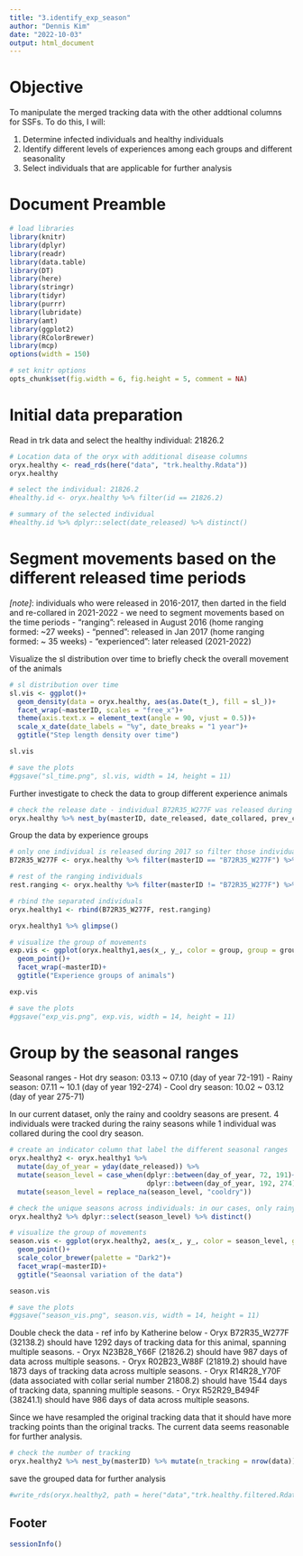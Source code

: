 ---
title: "3.identify_exp_season"
author: "Dennis Kim"
date: "2022-10-03"
output: html_document
---

# Objective 

To manipulate the merged tracking data with the other addtional columns for SSFs. To do this, I will: 

1. Determine infected individuals and healthy individuals    
2. Identify different levels of experiences among each groups and different seasonality  
3. Select individuals that are applicable for further analysis 

# Document Preamble 
```{r preamble, message=FALSE, warning=FALSE}
# load libraries
library(knitr)
library(dplyr)
library(readr)
library(data.table)
library(DT)
library(here)
library(stringr)
library(tidyr)
library(purrr)
library(lubridate)
library(amt)
library(ggplot2)
library(RColorBrewer)
library(mcp)
options(width = 150)

# set knitr options 
opts_chunk$set(fig.width = 6, fig.height = 5, comment = NA)
```

# Initial data preparation

Read in trk data and select the healthy individual: 21826.2 
```{r read in data}
# Location data of the oryx with additional disease columns 
oryx.healthy <- read_rds(here("data", "trk.healthy.Rdata"))
oryx.healthy

# select the individual: 21826.2
#healthy.id <- oryx.healthy %>% filter(id == 21826.2)

# summary of the selected individual 
#healthy.id %>% dplyr::select(date_released) %>% distinct()
```

# Segment movements based on the different released time periods 

*[note]*: individuals who were released in 2016-2017, then darted in the field and re-collared in 2021-2022 - we need to segment movements based on the time periods
- "ranging": released in August 2016 (home ranging formed: ~27 weeks)
- "penned": released in Jan 2017 (home ranging formed: ~ 35 weeks)
- "experienced": later released (2021-2022)

Visualize the sl distribution over time to briefly check the overall movement of the animals
```{r healthy mv vis}
# sl distribution over time 
sl.vis <- ggplot()+
  geom_density(data = oryx.healthy, aes(as.Date(t_), fill = sl_))+
  facet_wrap(~masterID, scales = "free_x")+
  theme(axis.text.x = element_text(angle = 90, vjust = 0.5))+
  scale_x_date(date_labels = "%y", date_breaks = "1 year")+
  ggtitle("Step length density over time")

sl.vis

# save the plots 
#ggsave("sl_time.png", sl.vis, width = 14, height = 11)
```

Further investigate to check the data to group different experience animals 
```{r grouping animals}
# check the release date - individual B72R35_W277F was released during 2017 - so it must be the "penned" group 
oryx.healthy %>% nest_by(masterID, date_released, date_collared, prev_collar_ID)
```

Group the data by experience groups
```{r experience group}
# only one individual is released during 2017 so filter those individuals and group the experience categories
B72R35_W277F <- oryx.healthy %>% filter(masterID == "B72R35_W277F") %>% mutate(group = ifelse(year < 2019, "penned", "experienced"))

# rest of the ranging individuals 
rest.ranging <- oryx.healthy %>% filter(masterID != "B72R35_W277F") %>% mutate(group = ifelse(year < 2019, "ranging", "experienced"))

# rbind the separated individuals 
oryx.healthy1 <- rbind(B72R35_W277F, rest.ranging)

oryx.healthy1 %>% glimpse()

# visualize the group of movements 
exp.vis <- ggplot(oryx.healthy1,aes(x_, y_, color = group, group = group))+
  geom_point()+
  facet_wrap(~masterID)+
  ggtitle("Experience groups of animals")

exp.vis

# save the plots 
#ggsave("exp_vis.png", exp.vis, width = 14, height = 11)
```

# Group by the seasonal ranges 

Seasonal ranges 
- Hot dry season: 03.13 ~ 07.10 (day of year 72-191)
- Rainy season: 07.11 ~ 10.1 (day of year 192-274)
- Cool dry season: 10.02 ~ 03.12 (day of year 275-71)

In our current dataset, only the rainy and cooldry seasons are present. 4 individuals were tracked during the rainy seasons while 1 individual was collared during the cool dry season. 
```{r seasonal ranges}
# create an indicator column that label the different seasonal ranges
oryx.healthy2 <- oryx.healthy1 %>% 
  mutate(day_of_year = yday(date_released)) %>% 
  mutate(season_level = case_when(dplyr::between(day_of_year, 72, 191)~'hotdry',
                                  dplyr::between(day_of_year, 192, 274)~'rainy')) %>% 
  mutate(season_level = replace_na(season_level, "cooldry"))

# check the unique seasons across individuals: in our cases, only rainy and cooldry seasons are available 
oryx.healthy2 %>% dplyr::select(season_level) %>% distinct()

# visualize the group of movements 
season.vis <- ggplot(oryx.healthy2, aes(x_, y_, color = season_level, group = season_level))+
  geom_point()+
  scale_color_brewer(palette = "Dark2")+
  facet_wrap(~masterID)+
  ggtitle("Seaonsal variation of the data")

season.vis

# save the plots 
#ggsave("season_vis.png", season.vis, width = 14, height = 11)
```

Double check the data - ref info by Katherine below
- Oryx B72R35_W277F (32138.2) should have 1292 days of tracking data for this animal, spanning multiple seasons.
- Oryx N23B28_Y66F (21826.2) should have 987 days of data across multiple seasons.
- Oryx R02B23_W88F (21819.2) should have 1873 days of tracking data across multiple seasons.
- Oryx R14R28_Y70F (data associated with collar serial number 21808.2) should have 1544 days of tracking data, spanning multiple seasons.
- Oryx R52R29_B494F (38241.1) should have 986 days of data across multiple seasons.

Since we have resampled the original tracking data that it should have more tracking points than the original tracks. The current data seems reasonable for further analysis. 
```{r individual tracking info}
# check the number of tracking
oryx.healthy2 %>% nest_by(masterID) %>% mutate(n_tracking = nrow(data))
```

save the grouped data for further analysis 
```{r save the files}
#write_rds(oryx.healthy2, path = here("data","trk.healthy.filtered.Rdata"))
```

## Footer
```{r footer}
sessionInfo()
```